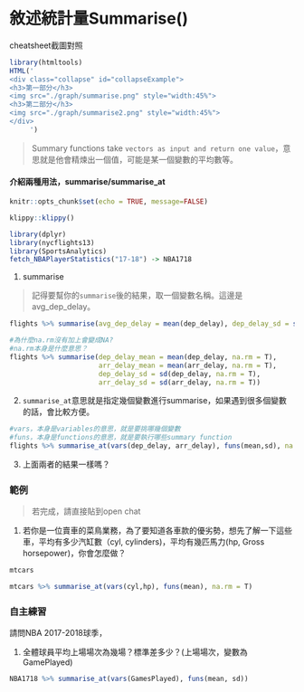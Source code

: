 # 敘述統計量Summarise()

<div class="alert white">
cheatsheet截圖對照<a data-toggle="collapse" href="#collapseExample" role="button" aria-expanded="false" aria-controls="collapseExample"><i class="fa fa-image"></i></a>
</div>

```r
library(htmltools)
HTML('
<div class="collapse" id="collapseExample">
<h3>第一部分</h3>
<img src="./graph/summarise.png" style="width:45%">
<h3>第二部分</h3>
<img src="./graph/summarise2.png" style="width:45%">
</div>
     ')
```

> Summary functions take `vectors as input and return one value`，意思就是他會精煉出一個值，可能是某一個變數的平均數等。

#### 介紹兩種用法，summarise/summarise_at{-}

```r
knitr::opts_chunk$set(echo = TRUE, message=FALSE)
```

```r
klippy::klippy()
```

```r
library(dplyr)
library(nycflights13)
library(SportsAnalytics)
fetch_NBAPlayerStatistics("17-18") -> NBA1718
```


1. summarise

> 記得要幫你的`summarise`後的結果，取一個變數名稱。這邊是avg_dep_delay。

```r
flights %>% summarise(avg_dep_delay = mean(dep_delay), dep_delay_sd = sd(dep_delay))
```

```r
#為什麼na.rm沒有加上會變成NA?
#na.rm本身是什麼意思？
flights %>% summarise(dep_delay_mean = mean(dep_delay, na.rm = T),
                      arr_delay_mean = mean(arr_delay, na.rm = T),
                      dep_delay_sd = sd(dep_delay, na.rm = T),
                      arr_delay_sd = sd(arr_delay, na.rm = T))
```

2. `summarise_at`意思就是指定幾個變數進行summarise，如果遇到很多個變數的話，會比較方便。
```r
#vars，本身是variables的意思，就是要挑哪幾個變數
#funs，本身是functions的意思，就是要執行哪些summary function
flights %>% summarise_at(vars(dep_delay, arr_delay), funs(mean,sd), na.rm = T)
```

3. 上面兩者的結果一樣嗎？

### 範例{-}

> 若完成，請直接貼到open chat

1. 若你是一位賣車的菜鳥業務，為了要知道各車款的優劣勢，想先了解一下這些車，平均有多少汽缸數（cyl, cylinders)，平均有幾匹馬力(hp, Gross horsepower)，你會怎麼做？

```r
mtcars
```

```r
mtcars %>% summarise_at(vars(cyl,hp), funs(mean), na.rm = T)
```

### 自主練習{-}
請問NBA 2017-2018球季，

1. 全體球員平均上場場次為幾場？標準差多少？(上場場次，變數為GamePlayed)

```r
NBA1718 %>% summarise_at(vars(GamesPlayed), funs(mean, sd))
```


